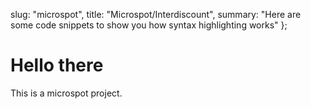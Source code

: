   slug: "microspot",
  title: "Microspot/Interdiscount",
  summary:
    "Here are some code snippets to show you how syntax highlighting works"
};

# Hello there

This is a microspot project.
